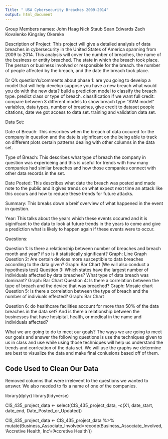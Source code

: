 ```yaml
---
Title: " USA Cybersecurity Breaches 2009-2014"
output: html_document
---
```

Group Members names:
John Haag
Nick Staub
Sean Edwards
Zach Kovalenko
Kingsley Okereke

Description of Project:
  This project will give a detailed analysis of data breaches in cybersecurity in the United States of America spanning from 2009 to 2014. This analysis will cover the number of breaches, the name of the business or entity breached. The state in which the breach took place.  The person or business involved or responsible for the breach. the number of people affected by the breach, and the date the breach took place.
  
  
  
  
   Dr Q's question's/comments about phase 1:
  are you going to develop a model that will help develop 
  suppose you have a new breach what would you do with the new data?
  build a prediction model to classify the breach type.
  predict class or type of breach. classification 
   if we want full credit: compare between 3 different models to show breach type "SVM model" 
  variables, data types, number of breaches, give credit to dataset people citations, date we got access to data set.
  training and validation data set. 
  
  
Data Set:

Date of Breach: This describes when the breach of data occured for the company in question and the date is siginficant on the being able to track on different plots certain patterns dealing with other columns in the data set.

Type of Breach: This describes what type of breach the company in question was expericeing and this is useful for trends with how many companies had similar breaches and how those companies connect with other data records in the set.

Date Posted: This describes what date the breach was posted and made note to the public and it gives trends on what expect next time an attack like this occurs and how to reduce these trends for future attacks.

Summary: This breaks down a breif overview of what happened in the event in question.

Year: This talks about the years which these events occured and it is siginifcant to the data to look at future trends in the years to come and give a prediction what is likely to happen again if these events were to occur.

Questions:

Question 1: Is there a relationship between number of breaches and breach month and year? if so is it statistically significant?
Graph: Line Graph 
Question 2: Are certain devices more susceptible to data breaches according to the data given?
Graph: Bar Chart (We will also conduct a hypothesis test)
Question 3: Which states have the largest number of individuals affected by data breaches? What type of data breach was dominant?
Graph: Bar Chart
Question 4: Is there a correlation between the type of breach and the device that was breached?
Graph: Mosaic chart
Question 5: Is there a correlation between the type of breach and the number of indiviuals effected?
Graph: Bar Chart

Question 6: do healthcare facilities account for more than 50% of the data breaches in the data set? And is there a relationship between the businesses that have hosipital, health, or medical in the name and individuals affected?





What we are going to do to meet our goals?
The ways we are going to meet our goals and answer the following questions 
is use the techniques given to us in class and use while using those techniques 
will help us understand the trends and corrleation of the data set. We will use the graphs we determine are best to visualize the data and make final conlusions based off of them.

## Code Used to Clean Our Data
Removed columns that were irrelevent to the questions we wanted to answer.
We also needed to fix a name of one of the companies.

library(dplyr)
library(tidyverse)


CIS_435_project_data <- select(CIS_435_project_data, -c(X1, date_start, date_end, Date_Posted_or_Updated))

CIS_435_project_data <- CIS_435_project_data %>%
  mutate(Business_Associate_Involved=recode(Business_Associate_Involved, 'Accretive Health, Inc'='Accretive Health'))





